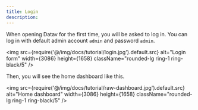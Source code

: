 ```yaml
---
title: Login
description: 
---
```



When opening Datav for the first time, you will be asked to log in. You can log in with default admin account `admin` and password `admin`.

<img src={require('@/img/docs/tutorial/login.jpg').default.src} alt="Login form" width={3086} height={1658} className="rounded-lg ring-1 ring-black/5" />

Then, you will see the home dashboard like this.

<img src={require('@/img/docs/tutorial/raw-dashboard.jpg').default.src} alt="Home dashboard" width={3086} height={1658} className="rounded-lg ring-1 ring-black/5" />
